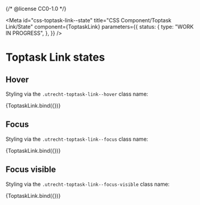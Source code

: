 {/* @license CC0-1.0 */}


<Meta
  id="css-toptask-link--state"
  title="CSS Component/Toptask Link/State"
  component={ToptaskLink}
  parameters={{
    status: {
      type: "WORK IN PROGRESS",
    },
  }}
/>

# Toptask Link states

## Hover

Styling via the `.utrecht-toptask-link--hover` class name:

<Canvas>
  <Story
    name="Hover"
    args={{
      ...exampleArgs,
      hover: true,
    }}
  >
    {ToptaskLink.bind({})}
  </Story>
</Canvas>

## Focus

Styling via the `.utrecht-toptask-link--focus` class name:

<Canvas>
  <Story
    name="focus"
    args={{
      ...exampleArgs,
      focus: true,
    }}
  >
    {ToptaskLink.bind({})}
  </Story>
</Canvas>

## Focus visible

Styling via the `.utrecht-toptask-link--focus-visible` class name:

<Canvas>
  <Story
    name="focus-visible"
    args={{
      ...exampleArgs,
      focus: true,
      focusVisible: true,
    }}
  >
    {ToptaskLink.bind({})}
  </Story>
</Canvas>

